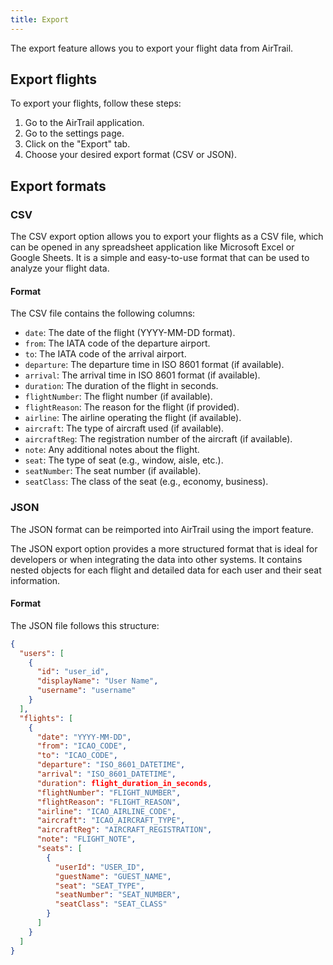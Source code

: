 ```yaml
---
title: Export
---
```


The export feature allows you to export your flight data from AirTrail.

## Export flights

To export your flights, follow these steps:

1. Go to the AirTrail application.
2. Go to the settings page.
3. Click on the "Export" tab.
4. Choose your desired export format (CSV or JSON).

## Export formats

### CSV

The CSV export option allows you to export your flights as a CSV file, which can be opened in any spreadsheet
application like Microsoft Excel or Google Sheets. It is a simple and easy-to-use format that can be used to
analyze your flight data.

#### Format

The CSV file contains the following columns:

- `date`: The date of the flight (YYYY-MM-DD format).
- `from`: The IATA code of the departure airport.
- `to`: The IATA code of the arrival airport.
- `departure`: The departure time in ISO 8601 format (if available).
- `arrival`: The arrival time in ISO 8601 format (if available).
- `duration`: The duration of the flight in seconds.
- `flightNumber`: The flight number (if available).
- `flightReason`: The reason for the flight (if provided).
- `airline`: The airline operating the flight (if available).
- `aircraft`: The type of aircraft used (if available).
- `aircraftReg`: The registration number of the aircraft (if available).
- `note`: Any additional notes about the flight.
- `seat`: The type of seat (e.g., window, aisle, etc.).
- `seatNumber`: The seat number (if available).
- `seatClass`: The class of the seat (e.g., economy, business).

### JSON

<Callout>
  The JSON format can be reimported into AirTrail using the import feature.
</Callout>

The JSON export option provides a more structured format that is ideal for developers or when integrating the data into
other systems. It contains nested objects for each flight and detailed data for each user and their seat information.

#### Format

The JSON file follows this structure:

```json
{
  "users": [
    {
      "id": "user_id",
      "displayName": "User Name",
      "username": "username"
    }
  ],
  "flights": [
    {
      "date": "YYYY-MM-DD",
      "from": "ICAO_CODE",
      "to": "ICAO_CODE",
      "departure": "ISO_8601_DATETIME",
      "arrival": "ISO_8601_DATETIME",
      "duration": flight_duration_in_seconds,
      "flightNumber": "FLIGHT_NUMBER",
      "flightReason": "FLIGHT_REASON",
      "airline": "ICAO_AIRLINE_CODE",
      "aircraft": "ICAO_AIRCRAFT_TYPE",
      "aircraftReg": "AIRCRAFT_REGISTRATION",
      "note": "FLIGHT_NOTE",
      "seats": [
        {
          "userId": "USER_ID",
          "guestName": "GUEST_NAME",
          "seat": "SEAT_TYPE",
          "seatNumber": "SEAT_NUMBER",
          "seatClass": "SEAT_CLASS"
        }
      ]
    }
  ]
}
```
